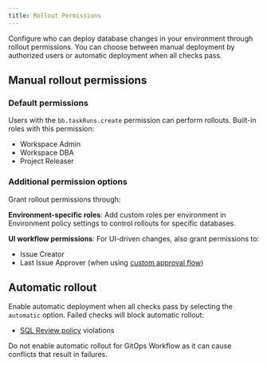 ```yaml
---
title: Rollout Permissions
---
```


<Card
  title="Tutorial: Deploy Schema Change with Rollout Policy"
  icon="graduation-cap"
  href="/tutorials/deploy-schema-migration"
  horizontal
/>

Configure who can deploy database changes in your environment through rollout permissions. You can choose between manual deployment by authorized users or automatic deployment when all checks pass.

## Manual rollout permissions

### Default permissions

Users with the `bb.taskRuns.create` permission can perform rollouts. Built-in roles with this permission:
- Workspace Admin
- Workspace DBA 
- Project Releaser

### Additional permission options

Grant rollout permissions through:

**Environment-specific roles**: Add custom roles per environment in Environment policy settings to control rollouts for specific databases.

**UI workflow permissions**: For UI-driven changes, also grant permissions to:
- Issue Creator
- Last Issue Approver (when using [custom approval flow](/change-database/approval/))

## Automatic rollout

Enable automatic deployment when all checks pass by selecting the `automatic` option. Failed checks will block automatic rollout:

- [SQL Review policy](/sql-review/review-policy) violations

<Note>
Do not enable automatic rollout for GitOps Workflow as it can cause conflicts that result in failures.
</Note>